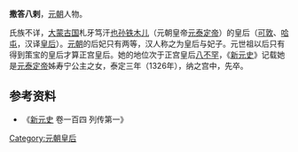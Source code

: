 '''撒答八剌'''，[[元朝|元朝]]人物。

氏族不详，[[大蒙古国|大蒙古国]]札牙笃汗[[也孙铁木儿|也孙铁木儿]]（元朝皇帝[[元泰定帝|元泰定帝]]）的皇后（[[可敦|可敦]]、[[哈屯|哈屯]]，汉译[[皇后|皇后]]）。[[元朝|元朝]]的后妃只有两等，汉人称之为皇后与妃子。元世祖以后只有得到策宝的皇后才算正宫皇后。她的地位次于正宫皇后[[八不罕|八不罕]]，《[[新元史|新元史]]》记载她是[[元泰定帝|元泰定帝]]姊寿宁公主之女，泰定三年（1326年），纳之宫中，先卒。

== 参考资料 ==

*《[[新元史|新元史]] 卷一百四 列传第一》

{{元朝皇后}}
{{蒙古族人物小作品}}

[[Category:元朝皇后|Category:元朝皇后]]